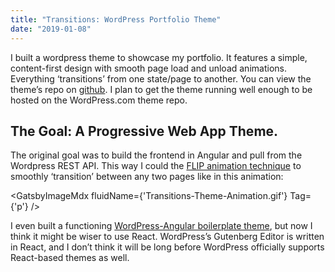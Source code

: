 ```yaml
---
title: "Transitions: WordPress Portfolio Theme"
date: "2019-01-08"
---
```



I built a wordpress theme to showcase my portfolio. It features a simple, content-first design with smooth page load and unload animations. Everything ‘transitions’ from one state/page to another. You can view the theme’s repo on [github](https://github.com/arniebradfo/Transitions). I plan to get the theme running well enough to be hosted on the WordPress.com theme repo.

## The Goal: A Progressive Web App Theme.

The original goal was to build the frontend in Angular and pull from the Wordpress REST API. This way I could the [FLIP animation technique](https://aerotwist.com/blog/flip-your-animations/) to smoothly ‘transition’ between any two pages like in this animation:

<GatsbyImageMdx fluidName={'Transitions-Theme-Animation.gif'} Tag={'p'} />

I even built a functioning [WordPress-Angular boilerplate theme](https://github.com/arniebradfo/ng-wp-theme), but now I think it might be wiser to use React. WordPress’s Gutenberg Editor is written in React, and I don’t think it will be long before WordPress officially supports React-based themes as well.
